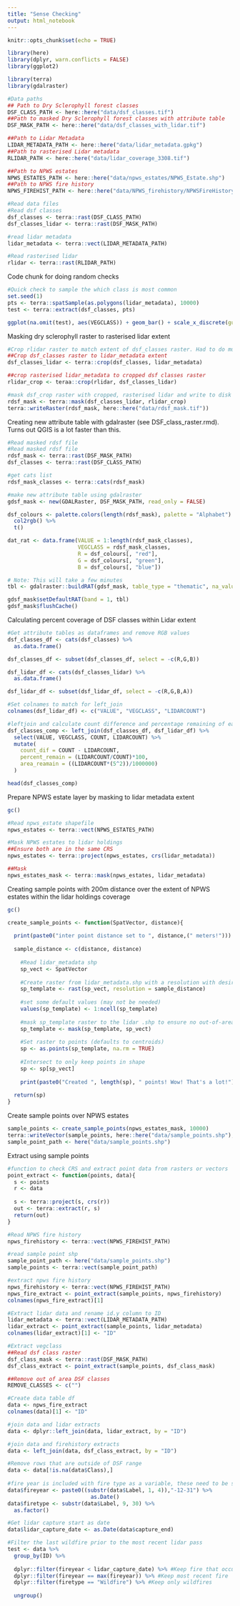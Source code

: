 ```yaml
---
title: "Sense Checking"
output: html_notebook
---
```


```r
knitr::opts_chunk$set(echo = TRUE)

library(here)
library(dplyr, warn.conflicts = FALSE)
library(ggplot2)

library(terra)
library(gdalraster)

```

```r
#Data paths
## Path to Dry Sclerophyll forest classes
DSF_CLASS_PATH <- here::here("data/dsf_classes.tif")
##Path to masked Dry Sclerophyll forest classes with attribute table
DSF_MASK_PATH <- here::here("data/dsf_classes_with_lidar.tif")

##Path to Lidar Metadata
LIDAR_METADATA_PATH <- here::here("data/lidar_metadata.gpkg")
##Path to rasterised Lidar metadata
RLIDAR_PATH <- here::here("data/lidar_coverage_3308.tif")

##Path to NPWS estates
NPWS_ESTATES_PATH <- here::here("data/npws_estates/NPWS_Estate.shp")
##Path to NPWS fire history
NPWS_FIREHIST_PATH <- here::here("data/NPWS_firehistory/NPWSFireHistory.shp")
```

```r
#Read data files
#Read dsf classes
dsf_classes <- terra::rast(DSF_CLASS_PATH)
dsf_classes_lidar <- terra::rast(DSF_MASK_PATH)

#read lidar metadata
lidar_metadata <- terra::vect(LIDAR_METADATA_PATH)

#Read rasterised lidar
rlidar <- terra::rast(RLIDAR_PATH)

```

Code chunk for doing random checks

```r
#Quick check to sample the which class is most common
set.seed(1)
pts <- terra::spatSample(as.polygons(lidar_metadata), 10000)
test <- terra::extract(dsf_classes, pts)

ggplot(na.omit(test), aes(VEGCLASS)) + geom_bar() + scale_x_discrete(guide = guide_axis(angle = 90))

```

Masking dry sclerophyll raster to rasterised lidar extent

```r
#Crop rlidar raster to match extent of dsf_classes raster. Had to do multiple crops to get it working
##Crop dsf_classes raster to lidar_metadata extent
dsf_classes_lidar <- terra::crop(dsf_classes, lidar_metadata)

##crop rasterised lidar_metadata to cropped dsf classes raster 
rlidar_crop <- teraa::crop(rlidar, dsf_classes_lidar)

#mask dsf_crop raster with cropped, rasterised lidar and write to disk
rdsf_mask <- terra::mask(dsf_classes_lidar, rlidar_crop)
terra::writeRaster(rdsf_mask, here::here("data/rdsf_mask.tif"))
```

Creating new attribute table with gdalraster (see DSF_class_raster.rmd). Turns out QGIS is a lot faster than this.

```r
#Read masked rdsf file
#Read masked rdsf file
rdsf_mask <- terra::rast(DSF_MASK_PATH)
dsf_classes <- terra::rast(DSF_CLASS_PATH)

#get cats list
rdsf_mask_classes <- terra::cats(rdsf_mask)

#make new attribute table using gdalraster
gdsf_mask <- new(GDALRaster, DSF_MASK_PATH, read_only = FALSE)

dsf_colours <- palette.colors(length(rdsf_mask), palette = "Alphabet") %>%
  col2rgb() %>%
  t()

dat_rat <- data.frame(VALUE = 1:length(rdsf_mask_classes),
                      VEGCLASS = rdsf_mask_classes,
                      R = dsf_colours[, "red"],
                      G = dsf_colours[, "green"],
                      B = dsf_colours[, "blue"])

# Note: This will take a few minutes
tbl <- gdalraster::buildRAT(gdsf_mask, table_type = "thematic", na_value = -9999, join_df = dat_rat)

gdsf_mask$setDefaultRAT(band = 1, tbl)
gdsf_mask$flushCache()
```

Calculating percent coverage of DSF classes within Lidar extent

```r
#Get attribute tables as dataframes and remove RGB values
dsf_classes_df <- cats(dsf_classes) %>% 
  as.data.frame()

dsf_classes_df <- subset(dsf_classes_df, select = -c(R,G,B))

dsf_lidar_df <- cats(dsf_classes_lidar) %>% 
  as.data.frame()

dsf_lidar_df <- subset(dsf_lidar_df, select = -c(R,G,B,A))

#Set colnames to match for left_join
colnames(dsf_lidar_df) <- c("VALUE", "VEGCLASS", "LIDARCOUNT")

#leftjoin and calculate count difference and percentage remaining of each class
dsf_classes_comp <- left_join(dsf_classes_df, dsf_lidar_df) %>% 
  select(VALUE, VEGCLASS, COUNT, LIDARCOUNT) %>% 
  mutate(
    count_dif = COUNT - LIDARCOUNT,
    percent_remain = (LIDARCOUNT/COUNT)*100,
    area_reamain = ((LIDARCOUNT*(5^2))/1000000)
  )

head(dsf_classes_comp)

```

Prepare NPWS estate layer by masking to lidar metadata extent

```r
gc()

#Read npws_estate shapefile
npws_estates <- terra::vect(NPWS_ESTATES_PATH)

#Mask NPWS estates to lidar holdings
##Ensure both are in the same CRS
npws_estates <- terra::project(npws_estates, crs(lidar_metadata))

##Mask
npws_estates_mask <- terra::mask(npws_estates, lidar_metadata)

```

Creating sample points with 200m distance over the extent of NPWS estates within the lidar holdings coverage

```r
gc()

create_sample_points <- function(SpatVector, distance){
  
  print(paste0("inter point distance set to ", distance,(" meters!")))
  
  sample_distance <- c(distance, distance)
  
    #Read lidar_metadata shp
    sp_vect <- SpatVector
    
    #Create raster from lidar_metadata.shp with a resolution with desired inter-point distance
    sp_template <- rast(sp_vect, resolution = sample_distance)
    
    #set some default values (may not be needed)
    values(sp_template) <- 1:ncell(sp_template)
    
    #mask sp_template raster to the lidar .shp to ensure no out-of-area points
    sp_template <- mask(sp_template, sp_vect)
    
    #Set raster to points (defaults to centroids)
    sp <- as.points(sp_template, na.rm = TRUE)
    
    #Intersect to only keep points in shape
    sp <- sp[sp_vect]
    
    print(paste0("Created ", length(sp), " points! Wow! That's a lot!"))
  
  return(sp)
}
```

Create sample points over NPWS estates

```r
sample_points <- create_sample_points(npws_estates_mask, 10000)
terra::writeVector(sample_points, here::here("data/sample_points.shp"), overwrite=TRUE)
sample_point_path <- here("data/sample_points.shp")
```

Extract using sample points

```r
#function to check CRS and extract point data from rasters or vectors
point_extract <- function(points, data){
  s <- points
  r <- data
  
  s <- terra::project(s, crs(r))
  out <- terra::extract(r, s)
  return(out)
}

#Read NPWS fire history
npws_firehistory <- terra::vect(NPWS_FIREHIST_PATH)

#read sample point shp
sample_point_path <- here("data/sample_points.shp")
sample_points <- terra::vect(sample_point_path)

#extract npws fire history
npws_firehistory <- terra::vect(NPWS_FIREHIST_PATH)
npws_fire_extract <- point_extract(sample_points, npws_firehistory)
colnames(npws_fire_extract)[1]

#Extract lidar data and rename id.y column to ID
lidar_metadata <- terra::vect(LIDAR_METADATA_PATH)
lidar_extract <- point_extract(sample_points, lidar_metadata)
colnames(lidar_extract)[1] <- "ID"

#Extract vegclass
##Read dsf class raster
dsf_class_mask <- terra::rast(DSF_MASK_PATH)
dsf_class_extract <- point_extract(sample_points, dsf_class_mask)

##Remove out of area DSF classes
REMOVE_CLASSES <- c("")

#Create data table df
data <- npws_fire_extract
colnames(data)[1] <- "ID"

#join data and lidar extracts
data <- dplyr::left_join(data, lidar_extract, by = "ID")

#join data and firehistory extracts
data <- left_join(data, dsf_class_extract, by = "ID") 

#Remove rows that are outside of DSF range
data <- data[!is.na(data$Class),]
  
#fire year is included with fire type as a variable, these need to be split by substring fire year
data$fireyear <- paste0((substr(data$Label, 1, 4)),"-12-31") %>% 
                          as.Date()
data$firetype <- substr(data$Label, 9, 30) %>% 
  as.factor()

#Get lidar capture start as date 
data$lidar_capture_date <- as.Date(data$capture_end)

#Filter the last wildfire prior to the most recent lidar pass
test <- data %>% 
  group_by(ID) %>% 
   
  dplyr::filter(fireyear < lidar_capture_date) %>% #Keep fire that occurred before most recent lidar pass
  dplyr::filter(fireyear == max(fireyear)) %>% #Keep most recent fire
  dplyr::filter(firetype == "Wildfire") %>% #Keep only wildfires
   
  ungroup()

```
